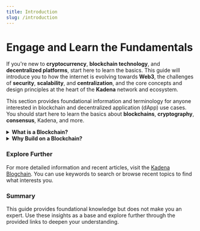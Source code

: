 ```yaml
---
title: Introduction
slug: /introduction
---
```


# Engage and Learn the Fundamentals

If you're new to **cryptocurrency**, **blockchain technology**, and **decentralized platforms**, start here to learn the basics. This guide will introduce you to how the internet is evolving towards **Web3**, the challenges of **security**, **scalability**, and **centralization**, and the core concepts and design principles at the heart of the **Kadena** network and ecosystem.

This section provides foundational information and terminology for anyone interested in blockchain and decentralized application (dApp) use cases. You should start here to learn the basics about **blockchains**, **cryptography**, **consensus**, Kadena, and more.

<details className='custom-section'>
<summary><strong>What is a Blockchain?</strong></summary>

### What is a Blockchain?

A **blockchain** is a **digital ledger** that records transactions in a *cryptographically secure* and *decentralized* way. **Decentralization** and **transparency** are two of the properties that make a blockchain valuable for many different applications, industries, and use cases. For example, transactions recorded in the blockchain are **public** and available for anyone to view, but the records can’t be altered and the participants in the transaction are protected by **cryptographic abstraction**.

#### Decentralization

One of the most important features of a blockchain network is that its computational resources are distributed across many individual computers. The individual computers—called **nodes**—run the blockchain software and communicate with each other as a *peer-to-peer (P2P) network*, with no central authority—no government, corporation, or institution—controlling it. Instead, every node participating in the blockchain network has a copy of the ledger and any changes to the ledger must be verified and agreed to by multiple parties before they are accepted.

Users typically interact with a blockchain by submitting **transaction requests**, for example, to change the owner of a file or to transfer funds from one account to another. On the Kadena network, the transaction requests are picked up and validated by computers that solve complex mathematical problems. The validated transactions are **gossiped** to other nodes on the network and if there's agreement—**consensus**—on the validity of the transactions, they are assembled into a block.

After they've been accepted, all transactions that make it into a block are publicly visible on the blockchain.

This method of adding new blocks to the blockchain is known as a **proof of work consensus model** and the computers used to perform this work are often referred to as **miners** because they earn rewards for the work they do and these rewards are passed on to the node operators.

Not all blockchains use proof of work and mining to validate transactions and add blocks to the blockchain, but this approach to creating new blocks has proven to be more **secure**, **reliable**, and **decentralized** than most other consensus models.

#### Why It's Called a Blockchain

**Blocks** contain transaction results and other information. This other information includes a reference to the previous block, its **parent block**. This reference uses a **cryptographic hash**—something like a digital fingerprint—to definitively link each new block to its parent block, forming a chain from one block to the next that cannot be altered after they've been added to the chain.

#### Cryptography Ensures Security and Privacy

Another important feature of a blockchain is its use of **cryptography** to ensure the integrity of transactions and protect the privacy of participants. Cryptography helps provide guarantees within the network that only **authorized parties** sign transactions and that messages can't be *injected*, *intercepted*, *modified*, or *redirected* to unintended recipients.

#### Consensus Models

The method that a blockchain uses to batch transactions into blocks and to select which node can submit a block to the chain is called the blockchain's **consensus model** or **consensus algorithm**. All consensus models are concerned with providing three essential properties: **safety**, **liveness**, and **fault tolerance**.

The most commonly-used consensus model is the **proof-of-work consensus model**. With the proof-of-work consensus model, the node that completes a computational problem first has the right to submit a block to the chain.

The Kadena proof-of-work consensus model is unique in its use of multiple chains to improve the scalability of its consensus model. This unique consensus model is defined in the **Chainweb protocol**. For more information about Chainweb, see **Chainweb, simplified**.

For a blockchain to be fault tolerant and provide a consistent view of state even if some nodes are compromised by malicious actors or unavailable because of network outages, some consensus models require at least **two-thirds** of the nodes to agree on state. This two-thirds majority ensures that the network is fault tolerant and can withstand some network participants behaving badly, regardless of whether the behavior is intentional or accidental.

#### Blockchain Economics

All blockchains require resources—**processors**, **memory**, **storage**, and **network bandwidth**—to perform operations. The computers that participate in the network—the nodes that produce blocks—provide these resources to blockchain users. The nodes create a distributed, decentralized network that serves the needs of a community of participants.

To support a community and make a blockchain sustainable, most blockchains require users to pay for the network resources they use in the form of **transaction fees**. The payment of transaction fees requires user identities to be associated with accounts that hold assets of some type. Blockchains typically use **tokens** to represent the value of assets in an account and network participants purchase tokens outside of the chain through an exchange. Network participants can then deposit the tokens in **online wallets** to enable them to pay for transactions.

#### Blockchain Governance

Some blockchains allow network participants to submit and vote on proposals that affect network operations or the blockchain community. By submitting and voting on proposals, the blockchain community can determine how the blockchain evolves in an essentially **democratic** way. **On-chain governance** is relatively rare, however, and to participate, a blockchain might require users to maintain a significant stake of tokens in an account or to be selected as a representative for other users.

#### Applications Running on a Blockchain

Applications that run on a blockchain—often referred to as **decentralized applications** or **dApps**—are typically web applications that are written using frontend frameworks but with backend **smart contracts** for changing the blockchain state.

A **smart contract** is a program that runs on a blockchain and executes transactions on behalf of users under specific conditions. Developers can write smart contracts to ensure that the outcome of programmatically-executed transactions is recorded and can't be tampered with. Typically, smart contracts don't allow you to access to any underlying blockchain functionality—such as the consensus, storage, or transaction layers. Instead, smart contracts enable you to write programs that take advantage of blockchain features without requiring you to know about the network infrastructure or node operations.

Overall, blockchains offer a way to securely and transparently track transactions without the need for **intermediaries**, like banks or governments, which can help reduce costs and increase trust in online transactions. Blockchain technology also has the potential to *revolutionize* a wide range of industries, including **finance**, **healthcare**, **supply chain management**, and more. By providing a secure and transparent way to record and verify transactions, blockchain has the potential to reduce costs, increase efficiency, and improve trust between parties.

</details>

<details className='custom-section'>
<summary><strong>Why Build on a Blockchain?</strong></summary>

### Why Build on a Blockchain?

The modern internet grew from the simple idea that computers should be able to connect and send messages to each other. To achieve this goal, a lot of people dedicated time and resources to developing a common set of **protocols** for everyone to use. So, given this open history, why are industries, and the internet itself, evolving toward **blockchain technology**—the so-called **Web 3** of the future—when most blockchain networks require their own individual protocols and often can't communicate with computers that aren't part of their blockchain network?

One of the primary reasons for moving in the direction of Web 3 is that the internet allows computers to send messages between each other but makes no guarantees beyond attempting to route them to the proper destination. Messages—**packets of data**—can be lost in transmission, intercepted, manipulated, redirected, or otherwise compromised. There are no guarantees that the sender, receiver, or even the message itself haven't been tampered with, intentionally or unintentionally.

**Blockchain technology**—largely through the use of strong **cryptographic standards**—offers many of these guarantees about the origin and receipt of messages, ensuring the **authenticity** and **integrity** of data transmitted and protecting the **privacy** and **ownership** of network participants. These guarantees make blockchains an attractive platform for many types of applications. For example, properties like **decentralization**, **transparency**, **data integrity**, **privacy**, and **verifiable records** make blockchains well-suited to handle the following common use cases:

- **Decentralized and traditional financial and banking services**
- **Gaming, digital marketplaces, virtual assets, and non-fungible token (NFT) collections**
- **Logistics and supply chain management**
- **Healthcare and health data management, interoperability, and patient privacy**
- **Real estate transactions and legal services**
- **Energy, sustainability, and environmental conservation initiatives**
- **Voting, voter identification and governance**

As this list suggests, building an application to run on a blockchain can be particularly useful when **regulation**, **transparency**, and **accountability** are important. However, it's also important to note that not all applications can—or should—be built to run on a blockchain. Every blockchain is, in essence, a **resource-constrained environment**. There are inherent challenges in any distributed peer-to-peer network. A blockchain isn't the best place for performing operations that require a lot of **computational overhead** or that generate a lot of **network traffic activity**. In most cases, a blockchain isn't well-suited for storing large amounts of **static or dynamic data**. Often, applications can incorporate a blockchain as part of a solution that performs some operations **off-chain** before submitting the results to be stored on-chain.

If you're interested in designing applications for a blockchain, you should consider what the blockchain does best and structure applications to take advantage of its guarantees but minimize the amount of computational overhead of the operations performed on-chain. If you keep in mind that a blockchain is primarily a **digital ledger** that records state changes, you'll be well-positioned to build applications that take advantage of the most essential blockchain properties.

</details>

### Explore Further

For more detailed information and recent articles, visit the [Kadena Blogchain](https://www.kadena.io/perspectives). You can use keywords to search or browse recent topics to find what interests you.

### Summary

This guide provides foundational knowledge but does not make you an expert. Use these insights as a base and explore further through the provided links to deepen your understanding.
